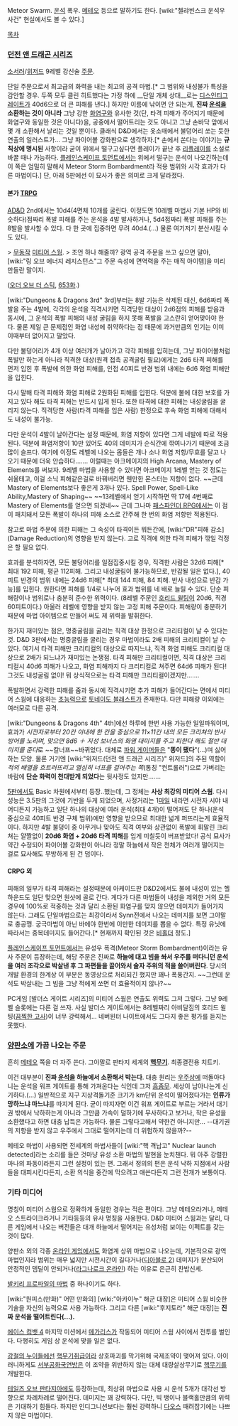 Meteor Swarm. [[운석]] 폭우. [[메테오]] 등으로 말하기도 한다. [wiki:"첼랴빈스크 운석우 사건" 현실에서도 볼 수 있다.]

[[목차]]

=== [[던전 앤 드래곤 시리즈]] ===
[[소서러(던전 앤 드래곤 시리즈)|소서러]]/[[위저드(던전 앤 드래곤 시리즈)|위저드]] 9레벨 강신술 [[던전 앤 드래곤 시리즈/마법|주문]].

단일 주문으로서 최고급의 화력을 내는 최고의 공격 마법.[* 그 범위와 내성불가 특성을 감안할 경우. 두쪽 모두 클린 히트했다는 가정 하에 __단일 개체 상대__로는 [[디스인티그레이트]]가 40d6으로 더 큰 피해를 낸다.] 하지만 이름에 낚이면 안 되는게, '''진짜 [[운석]]을 소환하는 것이 아니라''' 그냥 강한 [[파이어볼(던전 앤 드래곤 시리즈)|화염구]]와 유사한 것(단, 타격 피해가 주어지기 때문에 화염구와 동일한 것은 아니다)을, 공중에서 떨어트리는 것도 아니고 그냥 손바닥 앞에서 몇 개 소환해서 날리는 것일 뿐이다. 클래식 D&D에서는 옷소매에서 불덩어리 쏘는 듯한 연출의 일러스트가... 그냥 파이어볼 강화판으로 생각하자.[* 손에서 쏜다는 이야기는 '''규칙상에 명시된''' 사항이라 굳이 위에서 떨구고싶다면 플레이가 끝난 후 [[리플레이]]를 소설로 바꿀 때나 가능하다. [[플레인스케이프 토먼트]]에서는 위에서 떨구는 운석이 나오긴하는데 이 쪽은 엄밀히 말해서 Meteor Storm Bombardment라 적용 범위와 시각 효과가 다른 마법이다.] 단, 아래 5판에선 이 묘사가 좋은 의미로 크게 달라졌다.

==== 본가 [[TRPG]] ====
[[AD&D]] 2nd에서는 10d4(4면체 10개를 굴린다. 이정도면 10레벨 마법사 기본 HP와 비슷하다)점짜리 폭발 피해를 주는 운석을 4발 발사하거나, 5d4점짜리 폭발 피해를 주는 8발을 발사할 수 있다. 다 한 곳에 집중하면 무려 40d4.(…) 물론 여기저기 분산시킬 수도 있다.

> [http://www.dandwiki.com/wiki/SRD:Still_Spell 무동작] [http://www.dandwiki.com/wiki/Meteor_swarm 미티어 스웜].
> 조언 하나 해줄까? 광역 공격 주문을 쓰고 싶으면 말야, [wiki:"링 오브 에너지 레지스턴스"그 주문 속성에 면역력을 주는 매직 아이템]을 미리 만들란 말이지.

([[오더 오브 더 스틱]], [http://www.giantitp.com/comics/oots0653.html 653화].)

[wiki:"Dungeons & Dragons 3rd" 3rd]부터는 8발 기능은 삭제된 대신, 6d6짜리 폭발을 주는 4발에, 각각의 운석을 직격시키면 직격당한 대상이 2d6점의 피해를 받음과 동시에, 그 운석의 폭발 피해의 내성 굴림을 하지 못해 폭발을 고스란히 얻어맞아야 한다. 물론 제일 큰 문제점인 화염 내성에 취약하다는 점 때문에 과거만큼의 인기는 이미 이때부터 없어지고 말았다.

다만 불덩어리가 4개 이상 여러개가 날아가고 각각 피해를 입히는데, 그냥 파이어볼처럼 폭발만 하는게 아니라 직격한 대상(원격 접촉 공격굴림 필요)에게는 2d6 타격 피해를 먼저 입힌 후 폭발에 의한 화염 피해를, 인접 40피트 반경 범위 내에는 6d6 화염 피해만을 입힌다.

다시 말해 타격 피해와 화염 피해로 2원화된 피해를 입힌다. 덕분에 불에 대한 보호를 가지고 있다 해도 타격 피해는 반드시 입게 된다. 또한 타격에 대한 피해는 내성굴림을 굴리지 않는다. 직격당한 사람(타격 피해를 입은 사람) 한정으로 후속 화염 피해에 대해서도 내성이 불가능.

다만 운석이 4발이 날아간다는 설정 때문에, 화염 저항이 있다면 그게 네발에 따로 적용된다. 덕분에 화염저항이 10만 있어도 40의 데미지가 순식간에 깎여나가기 때문에 조금 많이 슬프다. 여기에 이정도 레벨에 나오는 몹들은 개나 소나 화염 저항/무효를 달고 나오기 때문에 더욱 안습하다……. 이럴때는 아크메이지의 High Arcana, Mastery of Elements를 써보자. 9레벨 마법을 사용할 수 있다면 아크메이지 1레벨 얻는 것 정도는 쉬울테고, 이걸 소닉 피해같은걸로 바꿔버리면 웬만한 몬스터는 저항이 없다. ~~근데 Mastery of Elements보다 좋은게 3개나 있다. Spell Power, Spell-Like Ability,Mastery of Shaping~~ ~~13레벨에서 얻기 시작하면 딱 17에 4번째로 Mastery of Elements를 얻으면 되겠네~~ 근데 그나마 [[패스파인더 RPG]]에서는 이 점이 패치돼서 모든 폭발이 하나의 피해 소스로 간주해 한 번의 화염 저항만 적용된다.

참고로 마법 주문에 의한 피해는 그 속성이 타격이든 뭐든간에, [wiki:"DR"피해 감소](Damage Reduction)의 영향을 받지 않는다. 고로 직격에 의한 타격 피해가 깎일 걱정은 할 필요 없다.

효과를 분석하자면, 모든 불덩어리를 일점집중시킬 경우, 직격한 사람은 32d6 피해[* 최대 192 피해, 평균 112피해. 그리고 내성굴림이 불가능하므로, 반감될 일은 없다.], 40피트 반경의 범위 내에는 24d6 피해[* 최대 144 피해, 84 피해. 반사 내성으로 반감 가능]를 입힌다. 원한다면 피해를 1/4로 나누어 효과 범위를 네 배로 늘릴 수 있다. 단순 피해량이나 범위로나 충분히 준수한 위력이다. (8레벨 주문인 [[호리드 윌팅]]이 20d6, 직경 60피트이다.)
아울러 레벨에 영향을 받지 않는 고정 피해 주문이다. 피해량이 충분하기 때문에 마법 아이템으로 만들어 써도 제 위력을 발휘한다.

한가지 재미있는 점은, 명중굴림을 굴리는 직격 대상 한정으로 크리티컬이 날 수 있다는 것. D&D 3판에서는 명중굴림을 굴리는 경우 마법이라도 2배 피해의 크리티컬이 날 수 있다. 여기서 타격 피해만 크리티컬의 대상으로 따지느냐, 직격 화염 피해도 크리티컬 대상으로 2배가 되느냐가 재미있는 논쟁점. 타격 피해만 크리티컬이면, 직격 대상은 크리티컬시 40d6 피해가 나오고, 화염 피해까지 다 크리티컬로 쳐주면 64d6 피해가 된다! 그것도 내성굴림 없이! 뭐 상식적으로는 타격 피해만 크리티컬이겠지만…….

폭발하면서 강력한 피해를 줌과 동시에 직격시키면 추가 피해가 들어간다는 면에서 미티어 스웜에 대응하는 [[초능력]]으로 [[토네이도 블래스트]]가 존재한다. 다만 피해량 이외에는 여러모로 다른 공격.

[wiki:"Dungeons & Dragons 4th" 4th]에선 하루에 한번 사용 가능한 일일파워이며, 효과가 ''시전자로부터 20칸 이내에 한 칸을 중심으로 11×11칸 내의 모든 크리쳐의 반사방어를 노리며, 맞으면 8d6 ＋ 지성 보너스의 화염 대미지를 주고 피한다 해도 절반 대미지를 준다''로 ~~칼너프~~바뀌었다. 대체로 [[파워 게이머]]들은 "'''똥이 됐다'''"(…)며 싫어하는 모양. 물론 거기엔 [wiki:"위저드(던전 앤 드래곤 시리즈)" 위저드]의 주된 역할이 ''적의 배열을 흐트러뜨리고 열심히 너프를 걸어주는 쪽''(통칭 "컨트롤러")으로 가버리는 바람에 '''단순 화력이 천대받게 되었다'''는 뒷사정도 있지만…….

[[Dungeons & Dragons 5th|5판]]에서도 Basic 차원에서부터 등장..했는데, 그 정체는 '''사상 최강의 미티어 스웜'''. 다시 성능은 3.5판의 그것에 기반을 두게 되었으며, 사정거리는 1[[마일]] 내라면 시전자 시야 내 어디든지 가능하고 일단 하나의 대상에 여러 운석(최대 4개)이 떨어져도 단 하나(운석 중심으로 40피트 반경 구체 범위)에만 영향을 받으므로 최대한 넓게 퍼뜨리는게 효율적이다. 하지만 4발 불덩이 중 아무거나 맞아도 직격 여부와 상관없이 폭발에 휘말린 크리쳐는 얄짤없이 '''20d6 화염 + 20d6 타격 피해'''를 입게 미칠듯이 버프받았다! 공식 묘사가 약간 수정되어 파이어볼 강화판이 아니라 정말 하늘에서 작은 천체가 여러개 떨어지는 걸로 묘사해도 무방하게 된 건 덤이다.

==== CRPG 외 ====
피해의 일부가 타격 피해라는 설정때문에 아케이드판 D&D2에서도 불에 내성이 있는 헬하운드도 일단 맞으면 원샷에 골로 간다. 게다가 다른 마법들이 내성을 제외한 거의 모든 경우에 100%로 적중하는 것과 달리 소환된 화염구를 맞지 않으면 데미지가 들어가지 않는다. 그래도 단일마법으로는 최강이라서 Synn전에서 나오는 데미지를 보면 그야말로 충공깽. 궁극마법이 아닌 바에야 한번에 이만한 데미지를 뽑을 수 없다. 특정 유닛에 따라서는 중복데미지도 들어간다.[* 현재까지 확인된 것은 [[비홀더]] 정도.]

[[플레인스케이프 토먼트]]에서는 유성우 폭격(Meteor Storm Bombardment)이라는 유사 주문이 등장하는데, 해당 주문은 진짜로 '''하늘에 대고 빔을 쏴서 우주를 떠다니던 운석을 여러 조각으로 박살낸 후 그 파편들을 끌어와서 술자 주위의 적을 쓸어버린다'''. 당시의 개발 환경의 한계상 이 부분은 동영상으로 처리되긴 했지만 꽤나 폭풍간지. ~~그런데 운석도 박살내는 그 빔을 그냥 적에게 쏘면 더 효율적이지 않나?~~

PC게임 [발더스 게이트 시리즈]의 미티어 스웜은 연출도 위력도 그저 그렇다. 그냥 9레벨 슬롯에는 다른 걸 쓰자. 사실 발더스 게이트에서는 8레벨짜리 아비달짐의 호리드 윌팅([[끔찍한 고사]])이 너무 강력해서... 네버윈터 나이트에서도 그다지 좋은 평가를 듣지는 못했다.

=== [[양판소]]에 가끔 나오는 주문 === 
흔히 [[메테오]] 쪽을 더 자주 쓴다. 그야말로 판타지 세계의 '''[[핵무기]]'''. 최종결전용 치트키.

이건 대부분이 '''진짜 [[운석]]을 하늘에서 소환해서 박는다'''. 대충 원리는 [[우주]]상에 떠돌아다니는 운석을 워프 게이트를 통해 가져온다는 식인데 그저 [[흠좀무]]. 세상이 남아나는게 신기하다.(…)
일반적으로 지구 지상격돌기준 크기가 km단위 운석이 떨어졌다가는 '''인류가 망하느냐 마느냐'''를 따지게 된다. 굳이 따지자면 이건 워프 게이트로 부르는 거라서 대기권 밖에서 낙하하는게 아니라 그만큼 가속이 덜하기에 무사하다고 보거나, 작은 유성을 소환했다고 하면 대충 납득은 가능하다. 물론 그렇다고해서 약한건 아니지만… --대기권의 저항을 받지 않고 우주에서 그대로 떨어지는데 더 위험하지 않을까?--

메테오 마법이 사용되면 전세계의 마법사들이 [wiki:"핵 격납고" Nuclear launch detected]라는 소리를 들은 것마냥 유성 소환 마법의 발현을 눈치챈다. 뭐 아주 강렬한 마나의 파동이라든지 그런 설정이 있는 편. 그래서 정의의 편은 운석 낙하 지점에서 사람들을 대피시킨다든지, 소환 의식을 중간에 막으려고 애쓴다든지 그런 전개가 보통이다.

=== 기타 미디어 ===
명칭이 미티어 스웜으로 정확하게 동일한 경우는 적은 편이다. 그냥 메테오라거나, 메테오 스트라이크라거나 기타등등의 유사 명칭을 사용한다. D&D 미티어 스웜과는 달리, 다른 게임에서 나오는 버전들은 대개 하늘에서 떨어지는 유성처럼 보이는 이펙트를 갖는 것이 많다.

양판소 외의 각종 [[온라인 게임]]에서도 화염계 상위 마법으로 나오는데, 기본적으로 광역 마법인지라 범위는 매우 넓지만 시전시간이 길다거나([[디아블로 2]]) 데미지가 분산되어 안정적인 뎀딜이 안되거나([[라그나로크 온라인]]) 하는 이유로 은근히 찬밥신세.

[[발키리 프로파일의 마법]] 중 하나이기도 하다.

[wiki:"원피스(만화)" 어떤 만화의] [wiki:"아카이누" 해군 대장]은 미티어 스웜 비슷한 기술을 자신의 능력으로 사용 가능하다. 그리고 다른 [wiki:"후지토라" 해군 대장]는 '''진짜 운석을 떨어트린다(...).'''

[[에이스 컴뱃 4]] 마지막 미션에서 [[메가리스]]가 작동되어 미티어 스웜 사이에서 전투를 벌인다. 다행히도 게임 상 운석에 맞을 일은 없다.

[[강철의 누이들]]에선 [[핵무기]]취급이라 상호파괴를 막기위해 국제조약이 맺어져 있다. 아이러니하게도 [[서부공화국연방]]은 이 조약을 위반하지 않는 대체 대량살상무기로 [[핵무기]]를 개발한다.

[[테일즈 오브 판타지아]]에도 등장하는데, 최상위 마법으로 사용 시 운석 5개가 대각선 방향으로 차례차례로 떨어진다. 데미지는 꽤 강력하다. 다만, 빅 뱅이나 블랙홀만큼의 위력은 기대하기 힘들다. 하지만 인디그니션보다는 훨씬 강력하니 [[다오스]] 때려잡기에는 나쁘지 않은 마법이다.

